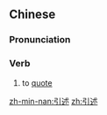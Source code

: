 ==Chinese==
{{zh-forms}}

===Pronunciation===
{{zh-pron
|m=yǐnshù
|c=jan5 seot6
|mn=ín-su̍t
|cat=v
}}

===Verb===
{{zh-verb}}

# to [[quote]] {{gloss|someone's words}}

[[zh-min-nan:引述]]
[[zh:引述]]